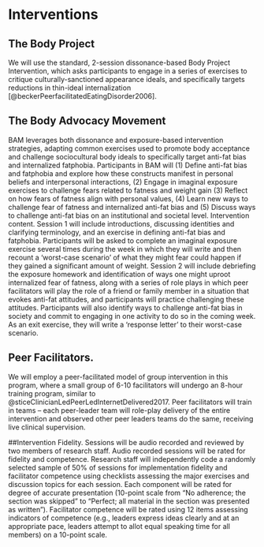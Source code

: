 # Interventions

## The Body Project
We will use the standard, 2-session dissonance-based Body Project Intervention, which asks participants to engage in a series of exercises to critique culturally-sanctioned appearance ideals, and specifically targets reductions in thin-ideal internalization [@beckerPeerfacilitatedEatingDisorder2006].

## The Body Advocacy Movement
BAM leverages both dissonance and exposure-based intervention strategies, adapting common exercises used to promote body acceptance and challenge sociocultural body ideals to specifically target anti-fat bias and internalized fatphobia. Participants in BAM will (1) Define anti-fat bias and fatphobia and explore how these constructs manifest in personal beliefs and interpersonal interactions, (2) Engage in imaginal exposure exercises to challenge fears related to fatness and weight gain (3) Reflect on how fears of fatness align with personal values, (4) Learn new ways to challenge fear of fatness and internalized anti-fat bias and (5) Discuss ways to challenge anti-fat bias on an institutional and societal level. Intervention content. Session 1 will include introductions, discussing identities and clarifying terminology, and an exercise in defining anti-fat bias and fatphobia. Participants will be asked to complete an imaginal exposure exercise several times during the week in which they will write and then recount a ‘worst-case scenario’ of what they might fear could happen if they gained a significant amount of weight. Session 2 will include debriefing the exposure homework and identification of ways one might uproot internalized fear of fatness, along with a series of role plays in which peer facilitators will play the role of a friend or family member in a situation that evokes anti-fat attitudes, and participants will practice challenging these attitudes. Participants will also identify ways to challenge anti-fat bias in society and commit to engaging in one activity to do so in the coming week. As an exit exercise, they will  write a ‘response letter’ to their worst-case scenario. 

## Peer Facilitators. 
We will employ a peer-facilitated model of group intervention in this program, where a small group of 6-10 facilitators will undergo an 8-hour training program, similar to @sticeClinicianLedPeerLedInternetDelivered2017. Peer facilitators will train in teams – each peer-leader team will role-play delivery of the entire intervention and observed other peer leaders teams do the same, receiving live clinical supervision. 


##Intervention Fidelity.
Sessions will be audio recorded and reviewed by two members of research staff. Audio recorded sessions will be rated for fidelity and competence. Research staff will independently code a randomly selected sample of 50% of sessions for implementation fidelity and facilitator competence using checklists assessing the major exercises and discussion topics for each session. Each component will be rated for degree of accurate presentation (10-point scale from “No adherence; the section was skipped” to “Perfect; all material in the section was presented as written”). Facilitator competence will be rated using 12 items assessing indicators of competence (e.g., leaders express ideas clearly and at an appropriate pace, leaders attempt to allot equal speaking time for all members) on a 10-point scale. 

